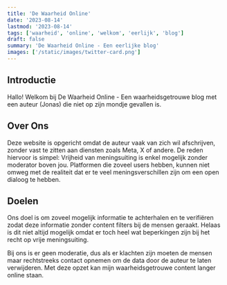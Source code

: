 ```yaml
---
title: 'De Waarheid Online'
date: '2023-08-14'
lastmod: '2023-08-14'
tags: ['waarheid', 'online', 'welkom', 'eerlijk', 'blog']
draft: false
summary: 'De Waarheid Online - Een eerlijke blog'
images: ['/static/images/twitter-card.png']
---
```


## Introductie

Hallo! Welkom bij De Waarheid Online - Een waarheidsgetrouwe blog met een auteur (Jonas) die niet op zijn mondje gevallen is.

<TOCInline toc={props.toc} exclude="Introduction" />

## Over Ons

Deze website is opgericht omdat de auteur vaak van zich wil afschrijven, zonder vast te zitten aan diensten zoals Meta, X of andere. De reden hiervoor is simpel: Vrijheid van meningsuiting is enkel mogelijk zonder moderator boven jou. Platformen die zoveel users hebben, kunnen niet omweg met de realiteit dat er te veel meningsverschillen zijn om een open dialoog te hebben.

## Doelen

Ons doel is om zoveel mogelijk informatie te achterhalen en te verifiëren zodat deze informatie zonder content filters bij de mensen geraakt. Helaas is dit niet altijd mogelijk omdat er toch heel wat beperkingen zijn bij het recht op vrije meningsuiting. 

Bij ons is er geen moderatie, dus als er klachten zijn moeten de mensen maar rechtstreeks contact opnemen om de data door de auteur te laten verwijderen. Met deze opzet kan mijn waarheidsgetrouwe content langer online staan.


[^1]: Recht op vrijheid van meningsuiting, wat is dat?
[^2]: Hoe kan men deze informatie verifiëren?
[^3]: GDPR en privacy - lasten van de consument!
